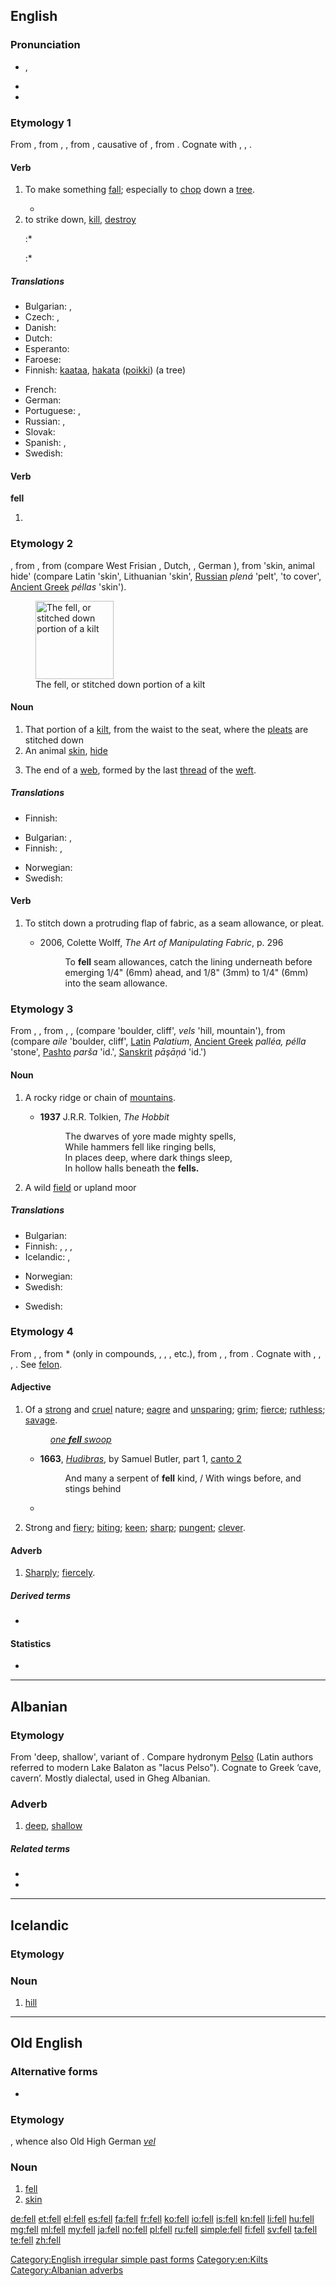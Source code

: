{{also|Fell}}
==English==
{{wikipedia|dab=fell (disambiguation)|fell}}

===Pronunciation===
* {{IPA|/fɛl/}}, {{X-SAMPA|/fEl/}}
* {{audio|en-us-fell.ogg|Audio (US)}}
* {{rhymes|ɛl}}

===Etymology 1===
From {{etyl|enm}} {{term|fellen|lang=enm}}, from {{etyl|ang|en}} {{term|fellan|lang=ang}}, {{term|fiellan||to cause to fall, strike down, fell, cut down, throw down, defeat, destroy, kill, tumble, cause to stumble|lang=ang}}, from {{etyl|gem-pro|en}} {{recons|fallijaną||to fell, to cause to fall|lang=gem-pro}}, causative of {{etyl|gem-pro|en}} {{recons|fallaną||to fall|lang=gem-pro}}, from {{etyl|ine-pro|en}} {{recons|(s)pōl-||to fall|lang=ine-pro}}. Cognate with {{etyl|nl|-}} {{term|vellen||to fell, cut down|lang=nl}}, {{etyl|de|-}} {{term|fällen||to fell|lang=de}}, {{etyl|no|-}} {{term|felle||to fell|lang=no}}.

====Verb====
{{en-verb}}

# {{transitive}} To make something [[fall]]; especially to [[chop]] down a [[tree]].
#* {{quote-news
|year=2011
|date=October 2
|author=Aled Williams
|title=Swansea   2 - 0   Stoke
|work=BBC Sport Wales
|url=http://news.bbc.co.uk/sport2/hi/football/eng_prem/15051279.stm
|page=
|passage=Sinclair opened Swansea's account from the spot on 8 minutes after a Ryan Shawcross tackle had '''felled''' Wayne Routledge.}}
# to strike down, [[kill]], [[destroy]]
#:* {{quote-book
 |year=1922
 |year_published='''2010'''
 |edition=HTML
 |editor=
 |author=Edgar Rice Burroughs
 |title=The Chessmen of Mars
 |chapter=
 |url=http://www.gutenberg.org/files/1153/1153-h/1153-h.htm
 |genre=
 |publisher=The Gutenberg Project
 |isbn=
 |page=
 |passage=Gahan, horrified, saw the latter's head topple from its body, saw the body stagger and fall to the ground. ... The creature that had '''felled''' its companion was dashing madly in the direction of the hill upon which he was hidden, it dodged one of the workers that sought to seize it. … Then it was that Gahan's eyes chanced to return to the figure of the creature the fugitive had '''felled'''.
}}
#:* {{quote-web
|date=2010-09-27
|year=
|first=
|last=
|author=Christina Passariello
|authorlink=
|title=Prodos Capital, Samsung Make Final Cut for Ferré
|site=Wall Street Journal
|url=http://online.wsj.com/article/SB10001424052748704760704575516142603948202.html
|archiveorg=
|accessdate=2012-08-26
|passage=…  could make Ferré the first major fashion label '''felled''' by the economic crisis to come out the other end of restructuring.
}}

=====Translations=====
{{trans-top|to make something fall}}
* Bulgarian: {{t+|bg|повалям|sc=Cyrl}}, {{t+|bg|събарям|sc=Cyrl}}
* Czech: {{t-|cs|kácet}},  {{t-|cs|skácet}}
* Danish: {{t-|da|fælde}}
* Dutch: {{t+|nl|vellen}}
* Esperanto: {{t-|eo|dehaki}}
* Faroese: {{t-|fo|fella}}
* Finnish: [[kaataa]], [[hakata]] ([[poikki]]) (a tree)
{{trans-mid}}
* French: {{t+|fr|abattre}}
* German: {{t+|de|fällen}}
* Portuguese: {{t+|pt|abater}}, {{t+|pt|derrubar}}
* Russian: {{t+|ru|валить|tr=valít’|sc=Cyrl}} {{impf}}, {{t+|ru|повалить|tr=povalít’|sc=Cyrl}} {{pf.}}
* Slovak: {{t-|sk|poraziť}}
* Spanish: {{t+|es|talar}}, {{t+|es|cortar}}
* Swedish: {{t+|sv|fälla}}
{{trans-bottom}}

====Verb====
'''fell'''

# {{simple past of|fall}}

===Etymology 2===
{{etyl|enm}} {{term|fell|fell|lang=enm|hide, skin, fell}}, from {{etyl|ang|en}} {{term|fell||lang=ang|hide, skin, pelt}}, from {{etyl|gem-pro|en}} {{recons|fellą|lang=gem-pro}} (compare West Frisian {{term|fel|lang=fy}}, Dutch, {{term|vel|lang=nl}}, German {{term|Fell|lang=de}}), from {{etyl|ine-pro|en}} {{recons|pélno|lang=ine-pro}} 'skin, animal hide' (compare Latin {{term|pellis|lang=la}} 'skin', Lithuanian {{term|plene|plėnė|lang=lt}} 'skin', [[Russian]] ''plená'' 'pelt', {{etyl|sq|-}} {{term|plah|lang=sq}} 'to cover', [[Ancient Greek]] ''péllas'' 'skin').

[[Image:Kilt_stitching_001.jpg|thumb|right|125px|The fell, or stitched down portion of a kilt]]

====Noun====
{{en-noun}}

# That portion of a [[kilt]], from the waist to the seat, where the [[pleat]]s are stitched down
# An animal [[skin]], [[hide]]
# {{textiles}} The end of a [[web]], formed by the last [[thread]] of the [[weft]].

=====Translations=====
{{trans-top|portion of a kilt}}
* Finnish: {{t+|fi|vyötärö}}
{{trans-mid}}
{{trans-bottom}}

{{trans-top|animal hide}}
* Bulgarian: {{t+|bg|козина|f|sc=Cyrl}}, {{t+|bg|руно|n|sc=Cyrl}}
* Finnish: {{t+|fi|talja}}, {{t+|fi|vuota}}
{{trans-mid}}
* Norwegian: {{t+|no|fell|m}}
* Swedish: {{t+|sv|fäll|c}}
{{trans-bottom}}

====Verb====
{{en-verb}}

# {{sewing}} To stitch down a protruding flap of fabric, as a seam allowance, or pleat.
#* 2006, Colette Wolff, ''The Art of Manipulating Fabric'', p. 296
#*: To '''fell''' seam allowances, catch the lining underneath before emerging 1/4" (6mm) ahead, and 1/8" (3mm) to 1/4" (6mm) into the seam allowance.

{{wikipedia}}

===Etymology 3===
From {{etyl|non|en}} {{term|fell|lang=non}}, {{term|fjall||lang=non|rock, mountain}}, from {{etyl|gem-pro|en}} {{recons|felzą|lang=gem-pro}}, {{recons|fel(e)zaz|lang=gem-pro}}, {{recons|falisaz|lang=ine-pro}} (compare {{etyl|de|-}} {{term|Felsen|lang=de}} 'boulder, cliff', {{etyl|gml|-}} ''vels'' 'hill, mountain'), from {{etyl|ine-pro|en}} {{recons|pelso|lang=ine-pro}} (compare {{etyl|ga|-}} ''aile'' 'boulder, cliff', [[Latin]] ''Palatium'', [[Ancient Greek]] ''palléa, pélla'' 'stone', [[Pashto]] ''parša'' 'id.', [[Sanskrit]] ''pāşāņá'' 'id.')

====Noun====
{{en-noun}}

# {{archaic|except|UK}} A rocky ridge or chain of [[mountain]]s.
#: {{rfquotek|T. Gray}}
#* '''1937''' J.R.R. Tolkien, ''The Hobbit''
#*: The dwarves of yore made mighty spells,
#*: While hammers fell like ringing bells,
#*: In places deep, where dark things sleep,
#*: In hollow halls beneath the '''fells.'''
# {{archaic|except|UK}} A wild [[field]] or upland moor

=====Translations=====
{{trans-top|rocky ridge}}
* Bulgarian: {{t-|bg|скалист склон|m|sc=Cyrl}}
* Finnish: {{t+|fi|tunturi}}, {{t-|fi|kukkula}}, {{t+|fi|vaara}}, {{t+|fi|mäki}}
* Icelandic: {{t+|is|fell|n}}, {{t+|is|fjall|n}}
{{trans-mid}}
* Norwegian: {{t+|no|fjell|n}}
* Swedish: {{t+|sv|fjäll|n}}
{{trans-bottom}}

{{trans-top|wild field or upland moor}}
* Swedish: {{t+|sv|hed}}
{{trans-mid}}
{{trans-bottom}}

===Etymology 4===
From {{etyl|enm}} {{term|fel|lang=enm}}, {{term|fell||strong, fierce, terrible, cruel, angry|lang=enm}}, from {{etyl|ang}} *{{term||fel, *felo, *fæle|cruel, savage, fierce|lang=ang}} (only in compounds, {{l|ang|wælfel|wæl''fel''|gloss=bloodthirsty|lang=ang}}, {{l|ang|ealfelu|eal''felo''|gloss=evil, baleful}}, {{l|ang|ælfæle|æl''fæle''|gloss=very dire}}, etc.), from {{etyl|gem-pro|en}} {{recons|faliz|lang=gem-pro}}, {{recons|felaz||wicked, cruel, terrifying|lang=gem-pro}}, from {{etyl|ine-pro|en}} {{recons|pol-||to pour, flow, swim, fly|lang=ine-pro}}. Cognate with {{etyl|ofs|-}} {{term|fal||cruel|lang=ofs}}, {{etyl|odt|-}} {{term|fel||wrathful, cruel, bad, base|lang=odt}}, {{etyl|da|-}} {{term|fæl||disgusting, hideous, ghastly, grim|lang=da}}, {{etyl|gmh|-}} {{term|valant|vālant|imp|lang=gmh}}. See [[felon]].

====Adjective====
{{en-adj|feller|fellest}}

# Of a [[strong]] and [[cruel]] nature; [[eagre]] and [[unsparing]]; [[grim]]; [[fierce]]; [[ruthless]]; [[savage]].
#: ''[[one fell swoop|one '''fell''' swoop]]''
#* '''1663''', ''[[w:Hudibras|Hudibras]]'', by Samuel Butler, part 1, [[s:Hudibras/Part 1/Canto 2|canto 2]]
#*: And many a serpent of '''fell''' kind, / With wings before, and stings behind
#* {{RQ:Wodehouse Offing|XIX|No words had been exchanged between Upjohn and self on the journey out, but the glimpses I had caught of his face from the corner of the eyes had told me that he was grim and resolute, his supply of the milk of human kindness plainly short by several gallons. No hope, it seemed to me, of turning him from his '''fell''' purpose.}}
# {{context|UK|_|dialectal|Scotland}} Strong and [[fiery]]; [[biting]]; [[keen]]; [[sharp]]; [[pungent]]; [[clever]].

====Adverb====
{{en-adv}}

# [[sharply|Sharply]]; [[fiercely]].

=====Derived terms=====
* {{l|en|fellness}}

====Statistics====
* {{rank|mean|manner|following|386|fell|different|care|war}}

[[Category:English irregular simple past forms]]
[[Category:en:Kilts]]

----

==Albanian==

===Etymology===
From {{etyl|ine-pro|sq}} {{recons|pels|lang=ine-pro}} 'deep, shallow', variant of {{recons|spel-|lang=ine-pro}}. Compare hydronym [[Pelso]] (Latin authors referred to modern Lake Balaton as "lacus Pelso"). Cognate to Greek {{term|σπήλαιο|tr=spḗlaio|lang=el}} ‘cave, cavern’. Mostly dialectal, used in Gheg Albanian.

===Adverb===
{{sq-adv}}

# [[deep]], [[shallow]]

=====Related terms=====
* {{l|sq|fellë}}
* {{l|sq|fyell}}

[[Category:Albanian adverbs]]

----

==Icelandic==

===Etymology===
{{etyl|non|is}}

===Noun===
{{is-noun|n}}

# [[hill]]

----

==Old English==

===Alternative forms===
* {{l|ang|fel}}

===Etymology===
{{etyl|gem-pro|ang}} {{recons|fellą|lang=gem-pro}}, whence also Old High German ''[[vel]]''

===Noun===
{{ang-noun|g=n}}

# [[fell#English|fell]]
# [[skin]]

[[de:fell]]
[[et:fell]]
[[el:fell]]
[[es:fell]]
[[fa:fell]]
[[fr:fell]]
[[ko:fell]]
[[io:fell]]
[[is:fell]]
[[kn:fell]]
[[li:fell]]
[[hu:fell]]
[[mg:fell]]
[[ml:fell]]
[[my:fell]]
[[ja:fell]]
[[no:fell]]
[[pl:fell]]
[[ru:fell]]
[[simple:fell]]
[[fi:fell]]
[[sv:fell]]
[[ta:fell]]
[[te:fell]]
[[zh:fell]]